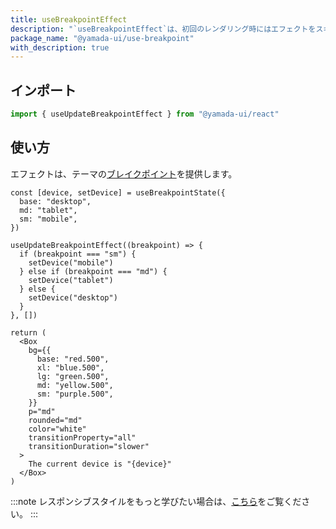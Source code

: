 ```yaml
---
title: useBreakpointEffect
description: "`useBreakpointEffect`は、初回のレンダリング時にはエフェクトをスキップし、ブレイクポイントが変更されたときにエフェクトを実行するカスタムフックです。"
package_name: "@yamada-ui/use-breakpoint"
with_description: true
---
```


## インポート

```ts
import { useUpdateBreakpointEffect } from "@yamada-ui/react"
```

## 使い方

エフェクトは、テーマの[ブレイクポイント](/styled-system/theming/default-theme#breakpoints)を提供します。

```tsx functional=true
const [device, setDevice] = useBreakpointState({
  base: "desktop",
  md: "tablet",
  sm: "mobile",
})

useUpdateBreakpointEffect((breakpoint) => {
  if (breakpoint === "sm") {
    setDevice("mobile")
  } else if (breakpoint === "md") {
    setDevice("tablet")
  } else {
    setDevice("desktop")
  }
}, [])

return (
  <Box
    bg={{
      base: "red.500",
      xl: "blue.500",
      lg: "green.500",
      md: "yellow.500",
      sm: "purple.500",
    }}
    p="md"
    rounded="md"
    color="white"
    transitionProperty="all"
    transitionDuration="slower"
  >
    The current device is "{device}"
  </Box>
)
```

:::note
レスポンシブスタイルをもっと学びたい場合は、[こちら](/styled-system/responsive-styles)をご覧ください。
:::
